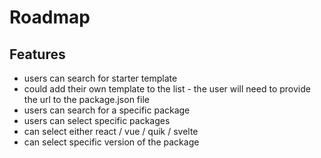 # Roadmap

## Features

- users can search for starter template
- could add their own template to the list - the user will need to provide the url to the package.json file
- users can search for a specific package
- users can select specific packages
- can select either react / vue / quik / svelte
- can select specific version of the package